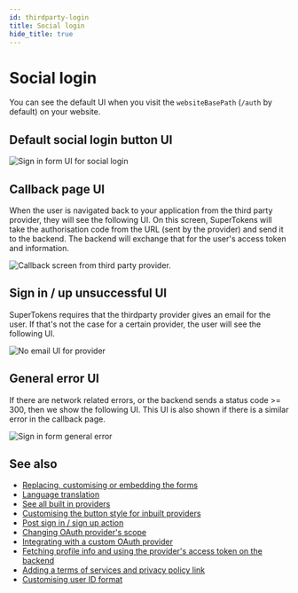 ```yaml
---
id: thirdparty-login
title: Social login
hide_title: true
---
```


<!-- COPY SECTION -->
<!-- ./thirdpartyemailpassword/pre-built-ui/further-reading/thirdparty-login.mdx -->
<!-- 1 -->

# Social login

You can see the default UI when you visit the `websiteBasePath` (`/auth` by default) on your website.

## Default social login button UI

<img src="/img/^{codeImportRecipeName}-sign-in-custom-provider.png" alt="Sign in form UI for social login" />

## Callback page UI
When the user is navigated back to your application from the third party provider, they will see the following UI. On this screen, SuperTokens will take the authorisation code from the URL (sent by the provider) and send it to the backend. The backend will exchange that for the user's access token and information.

<img src="/img/^{codeImportRecipeName}-thirdparty-callback.png" alt="Callback screen from third party provider." />


## Sign in / up unsuccessful UI

SuperTokens requires that the thirdparty provider gives an email for the user. If that's not the case for a certain provider, the user will see the following UI.

<img src="/img/^{codeImportRecipeName}-no-email.png" alt="No email UI for provider" />

## General error UI

If there are network related errors, or the backend sends a status code >= 300, then we show the following UI. This UI is also shown if there is a similar error in the callback page.

<img src="/img/^{codeImportRecipeName}-general-error.png" alt="Sign in form general error" />

<!-- END COPY SECTION -->

## See also

- [Replacing, customising or embedding the forms](../../common-customizations/embed-sign-in-up-form)
- [Language translation](../../common-customizations/translations)
- [See all built in providers](../../common-customizations/sign-in-and-up/built-in-providers)
- [Customising the button style for inbuilt providers](../../common-customizations/sign-in-and-up/built-in-providers#changing-the-button-style--pre)
- [Post sign in / sign up action](../../common-customizations/handling-signinup-success)
- [Changing OAuth provider's scope](../../common-customizations/sign-in-and-up/built-in-providers#setting-oauth-scopes)
- [Integrating with a custom OAuth provider](../../common-customizations/sign-in-and-up/custom-providers)
- [Fetching profile info and using the provider's access token on the backend](../../common-customizations/get-user-info)
- [Adding a terms of services and privacy policy link](../../common-customizations/sign-in-and-up/toc-privacypolicy)
- [Customising user ID format](../../common-customizations/userid-format)
